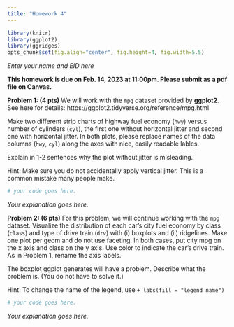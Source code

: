 ```yaml
---
title: "Homework 4"
---
```


```r
library(knitr)
library(ggplot2)
library(ggridges)
opts_chunk$set(fig.align="center", fig.height=4, fig.width=5.5)
```

*Enter your name and EID here*

**This homework is due on Feb. 14, 2023 at 11:00pm. Please submit as a pdf file on Canvas.**


**Problem 1: (4 pts)** We will work with the `mpg` dataset provided by **ggplot2**. See here for details: https://ggplot2.tidyverse.org/reference/mpg.html

Make two different strip charts of highway fuel economy (`hwy`) versus number of cylinders (`cyl`), the first one without horizontal jitter and second one with horizontal jitter. In both plots, please replace names of the data columns (`hwy`, `cyl`) along the axes with nice, easily readable lables.

Explain in 1-2 sentences why the plot without jitter is misleading.

Hint: Make sure you do not accidentally apply vertical jitter. This is a common mistake many people make.

```r
# your code goes here.
```

*Your explanation goes here.*


**Problem 2: (6 pts)** For this problem, we will continue working with the `mpg` dataset. Visualize the distribution of each car's city fuel economy by class (`class`) and type of drive train (`drv`) with (i) boxplots and (ii) ridgelines. Make one plot per geom and do not use faceting. In both cases, put city mpg on the x axis and class on the y axis. Use color to indicate the car's drive train. As in Problem 1, rename the axis labels.

The boxplot ggplot generates will have a problem. Describe what the problem is. (You do not have to solve it.)

Hint: To change the name of the legend, use `+ labs(fill = "legend name")`

```r
# your code goes here.
```

*Your explanation goes here.*









